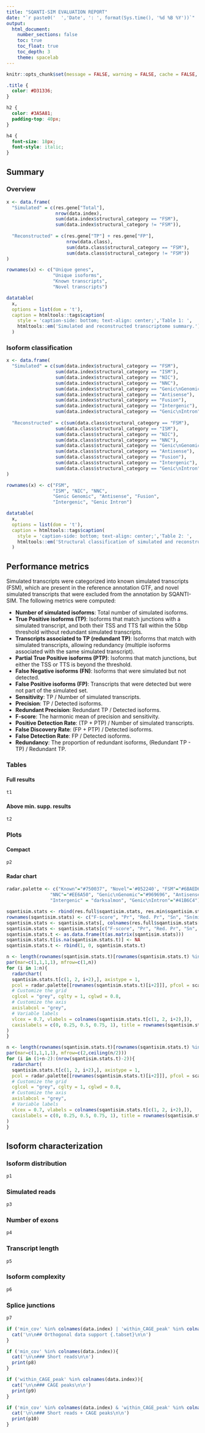 ```yaml
---
title: "SQANTI-SIM EVALUATION REPORT"
date: "`r paste0('  ','Date', ': ', format(Sys.time(), '%d %B %Y'))`"
output:
  html_document:
    number_sections: false
    toc: true
    toc_float: true
    toc_depth: 3
    theme: spacelab
---
```


<!-- Knitr settings -->

```r
knitr::opts_chunk$set(message = FALSE, warning = FALSE, cache = FALSE, echo = FALSE)
```

<!-- CSS settings -->

```css
.title {
  color: #D31336;
}

h2 {
  color: #3A5A81;
  padding-top: 40px;
}

h4 {
  font-size: 18px;
  font-style: italic;
}
```


<!-- Report generation -->

## Summary {.tabset}

### Overview

```r
x <- data.frame(
  "Simulated" = c(res.gene["Total"],
                  nrow(data.index),
                  sum(data.index$structural_category == "FSM"),
                  sum(data.index$structural_category != "FSM")),
  
  "Reconstructed" = c(res.gene["TP"] + res.gene["FP"],
                      nrow(data.class),
                      sum(data.class$structural_category == "FSM"),
                      sum(data.class$structural_category != "FSM"))
)

rownames(x) <- c("Unique genes",
                 "Unique isoforms",
                 "Known transcripts",
                 "Novel transcripts")

datatable(
  x,
  options = list(dom = 't'),
  caption = htmltools::tags$caption(
    style = 'caption-side: bottom; text-align: center;','Table 1: ',
    htmltools::em('Simulated and reconstructed transcriptome summary.'))
  )
```

### Isoform classification

```r
x <- data.frame(
  "Simulated" = c(sum(data.index$structural_category == "FSM"),
                  sum(data.index$structural_category == "ISM"),
                  sum(data.index$structural_category == "NIC"),
                  sum(data.index$structural_category == "NNC"),
                  sum(data.index$structural_category == "Genic\nGenomic"),
                  sum(data.index$structural_category == "Antisense"),
                  sum(data.index$structural_category == "Fusion"),
                  sum(data.index$structural_category == "Intergenic"),
                  sum(data.index$structural_category == "Genic\nIntron")),
  
  "Reconstructed" = c(sum(data.class$structural_category == "FSM"),
                  sum(data.class$structural_category == "ISM"),
                  sum(data.class$structural_category == "NIC"),
                  sum(data.class$structural_category == "NNC"),
                  sum(data.class$structural_category == "Genic\nGenomic"),
                  sum(data.class$structural_category == "Antisense"),
                  sum(data.class$structural_category == "Fusion"),
                  sum(data.class$structural_category == "Intergenic"),
                  sum(data.class$structural_category == "Genic\nIntron"))
)

rownames(x) <- c("FSM",
                 "ISM", "NIC", "NNC",
                 "Genic Genomic", "Antisense", "Fusion",
                 "Intergenic", "Genic Intron")

datatable(
  x,
  options = list(dom = 't'),
  caption = htmltools::tags$caption(
    style = 'caption-side: bottom; text-align: center;','Table 2: ',
    htmltools::em('Structural classification of simulated and reconstructed transcripts.'))
  )
```




## Performance metrics {.tabset}

Simulated transcripts were categorized into known simulated transcripts (FSM), which are present in the reference annotation GTF, and novel simulated transcripts that were excluded from the annotation by SQANTI-SIM. The following metrics were computed:

- **Number of simulated isoforms**: Total number of simulated isoforms.
- **True Positive isoforms (TP)**: Isoforms that match junctions with a simulated transcript, and both their TSS and TTS fall within the 50bp threshold without redundant simulated transcripts.
- **Transcripts associated to TP (redundant TP)**: Isoforms that match with simulated transcripts, allowing redundancy (multiple isoforms associated with the same simulated transcript).
- **Partial True Positive isoforms (PTP)**: Isoforms that match junctions, but either the TSS or TTS is beyond the threshold.
- **False Negative isoforms (FN)**: Isoforms that were simulated but not detected.
- **False Positive isoforms (FP)**: Transcripts that were detected but were not part of the simulated set.
- **Sensitivity**: TP / Number of simulated transcripts.
- **Precision**: TP / Detected isoforms.
- **Redundant Precision**: Redundant TP / Detected isoforms.
- **F-score**: The harmonic mean of precision and sensitivity.
- **Positive Detection Rate**: (TP + PTP) / Number of simulated transcripts.
- **False Discovery Rate**: (FP + PTP) / Detected isoforms.
- **False Detection Rate**: FP / Detected isoforms.
- **Redundancy**: The proportion of redundant isoforms, (Redundant TP - TP) / Redundant TP.

### Tables {.tabset .tabset-dropdown}

#### Full results

```r
t1
```

#### Above min. supp. results

```r
t2
```

### Plots {.tabset .tabset-dropdown}

#### Compact

```r
p2
```

#### Radar chart

```r
radar.palette <- c("Known"="#750037", "Novel"='#052240', "FSM"="#6BAED6", "ISM"="#FC8D59", "NIC"="#78C679", 
                "NNC"="#EE6A50", "Genic\nGenomic"="#969696", "Antisense"="#66C2A4", "Fusion"="goldenrod1",
                "Intergenic" = "darksalmon", "Genic\nIntron"="#41B6C4")

sqantisim.stats <- rbind(res.full$sqantisim.stats, res.min$sqantisim.stats)[c("F-score", "Precision", "Redundant_Precision", "Sensitivity", "Sensitivity1", "Positive_Detection_Rate"),]
rownames(sqantisim.stats) <- c("F-score", "Pr", "Red. Pr", "Sn", "Sn(min.supp.)", "PDR")
sqantisim.stats <- sqantisim.stats[, colnames(res.full$sqantisim.stats[,res.full$sqantisim.stats["Total",] > 0])]
sqantisim.stats <- sqantisim.stats[c("F-score", "Pr", "Red. Pr", "Sn", "Sn(min.supp.)", "PDR"), which(!is.na(sqantisim.stats["F-score",]))]
sqantisim.stats.t <- as.data.frame(t(as.matrix(sqantisim.stats)))
sqantisim.stats.t[is.na(sqantisim.stats.t)] <- NA
sqantisim.stats.t <- rbind(1, 0, sqantisim.stats.t)

n <- length(rownames(sqantisim.stats.t)[rownames(sqantisim.stats.t) %in% c("Known", "Novel")])
par(mar=c(1,1,1,1), mfrow=c(1,n))
for (i in 1:n){
  radarchart(
  sqantisim.stats.t[c(1, 2, i+2),], axistype = 1,
  pcol = radar.palette[[rownames(sqantisim.stats.t)[i+2]]], pfcol = scales::alpha(radar.palette[[rownames(sqantisim.stats.t)[i+2]]], 0.5), plwd = 2, plty = 1,
  # Customize the grid
  cglcol = "grey", cglty = 1, cglwd = 0.8,
  # Customize the axis
  axislabcol = "grey", 
  # Variable labels
  vlcex = 0.7, vlabels = colnames(sqantisim.stats.t[c(1, 2, i+2),]),
  caxislabels = c(0, 0.25, 0.5, 0.75, 1), title = rownames(sqantisim.stats.t)[i+2]
)
}

n <- length(rownames(sqantisim.stats.t)[rownames(sqantisim.stats.t) %in% c("1", "2", "Known", "Novel")])
par(mar=c(1,1,1,1), mfrow=c(2,ceiling(n/2)))
for (i in (1+n-2):(nrow(sqantisim.stats.t)-2)){
  radarchart(
  sqantisim.stats.t[c(1, 2, i+2),], axistype = 1,
  pcol = radar.palette[[rownames(sqantisim.stats.t)[i+2]]], pfcol = scales::alpha(radar.palette[[rownames(sqantisim.stats.t)[i+2]]], 0.5), plwd = 2, plty = 1,
  # Customize the grid
  cglcol = "grey", cglty = 1, cglwd = 0.8,
  # Customize the axis
  axislabcol = "grey", 
  # Variable labels
  vlcex = 0.7, vlabels = colnames(sqantisim.stats.t[c(1, 2, i+2),]),
  caxislabels = c(0, 0.25, 0.5, 0.75, 1), title = rownames(sqantisim.stats.t)[i+2]
)
}
```

## Isoform characterization {.tabset}

### Isoform distribution

```r
p1
```

### Simulated reads

```r
p3
```

### Number of exons

```r
p4
```

### Transcript length

```r
p5
```

### Isoform complexity

```r
p6
```

### Splice junctions

```r
p7
```

```r
if ('min_cov' %in% colnames(data.index) | 'within_CAGE_peak' %in% colnames(data.index)){
  cat('\n\n## Orthogonal data support {.tabset}\n\n')
}

if ('min_cov' %in% colnames(data.index)){
  cat('\n\n### Short reads\n\n')
  print(p8)
}

if ('within_CAGE_peak' %in% colnames(data.index)){
  cat('\n\n### CAGE peaks\n\n')
  print(p9)
}

if ('min_cov' %in% colnames(data.index) & 'within_CAGE_peak' %in% colnames(data.index)) {
  cat('\n\n### Short reads + CAGE peaks\n\n')
  print(p10)
}
```
